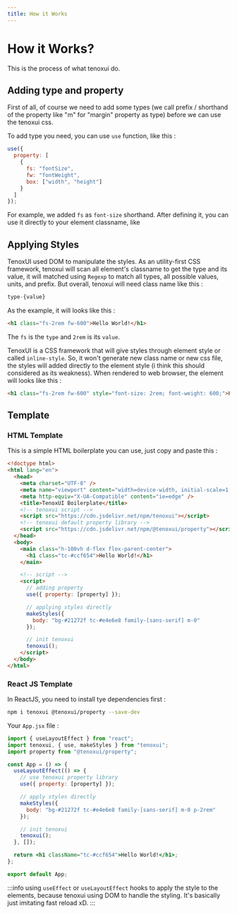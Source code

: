 ```yaml
---
title: How it Works
---
```


# How it Works?

This is the process of what tenoxui do.

## Adding type and property

First of all, of course we need to add some types (we call prefix / shorthand of the property like "m" for "margin" property as type) before we can use the tenoxui css. 

To add type you need, you can use `use` function, like this :

```js
use({
  property: [
    {
      fs: "fontSize",
      fw: "fontWeight",
      box: ["width", "height"]
    }
  ]
});
```

For example, we added `fs` as `font-size` shorthand. After defining it, you can use it directly to your element classname, like 

## Applying Styles

TenoxUI used DOM to manipulate the styles. As an utility-first CSS framework, tenoxui will scan all element's classname to get the type and its value, it will matched using `Regexp` to match all types, all possible values, units, and prefix. But overall, tenoxui will need class name like this :

```js
type-{value}
```

As the example, it will looks like this :

```html
<h1 class="fs-2rem fw-600">Hello World!</h1>
```

The `fs` is the `type` and `2rem` is its `value`.

TenoxUI is a CSS framework that will give styles through element style or called `inline-style`. So, it won't generate new class name or new css file, the styles will added directly to the element style (i think this should considered as its weakness). When rendered to web browser, the element will looks like this :

```html
<h1 class="fs-2rem fw-600" style="font-size: 2rem; font-weight: 600;">Hello World!</h1>
```

## Template

### HTML Template

This is a simple HTML boilerplate you can use, just copy and paste this :

```html
<!doctype html>
<html lang="en">
  <head>
    <meta charset="UTF-8" />
    <meta name="viewport" content="width=device-width, initial-scale=1.0" />
    <meta http-equiv="X-UA-Compatible" content="ie=edge" />
    <title>TenoxUI Boilerplate</title>
    <!-- tenoxui script -->
    <script src="https://cdn.jsdelivr.net/npm/tenoxui"></script>
    <!-- tenoxui default property library -->
    <script src="https://cdn.jsdelivr.net/npm/@tenoxui/property"></script>
  </head>
  <body>
    <main class="h-100vh d-flex flex-parent-center">
      <h1 class="tc-#ccf654">Hello World!</h1>
    </main>

    <!-- script -->
    <script>
      // adding property
      use({ property: [property] });

      // applying styles directly
      makeStyles({
        body: "bg-#21272f tc-#e4e6e8 family-[sans-serif] m-0"
      });

      // init tenoxui
      tenoxui();
    </script>
  </body>
</html>
```

### React JS Template

In ReactJS, you need to install tye dependencies first :

```bash
npm i tenoxui @tenoxui/property --save-dev
````

Your `App.jsx` file :

```jsx title="App.jsx"
import { useLayoutEffect } from "react";
import tenoxui, { use, makeStyles } from "tenoxui";
import property from "@tenoxui/property";

const App = () => {
  useLayoutEffect(() => {
    // use tenoxui property library
    use({ property: [property] });

    // apply styles directly
    makeStyles({
      body: "bg-#21272f tc-#e4e6e8 family-[sans-serif] m-0 p-2rem"
    });

    // init tenoxui
    tenoxui();
  }, []);

  return <h1 className="tc-#ccf654">Hello World!</h1>;
};

export default App;
```

:::info
using `useEffect` or `useLayoutEffect` hooks to apply the style to the elements, because tenoxui using DOM to handle the styling. It's basically just imitating fast reload xD.
:::

